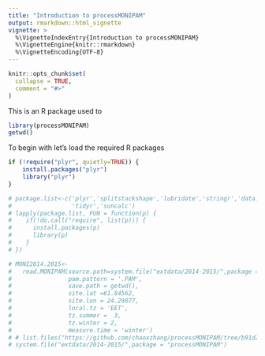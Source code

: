 ```yaml
---
title: "Introduction to processMONIPAM"
output: rmarkdown::html_vignette
vignette: >
  %\VignetteIndexEntry{Introduction to processMONIPAM}
  %\VignetteEngine{knitr::rmarkdown}
  %\VignetteEncoding{UTF-8}
---
```


```r
knitr::opts_chunk$set(
  collapse = TRUE,
  comment = "#>"
)
```


This is an R package used to 


```r
library(processMONIPAM)
getwd()
```
To begin with let's load the required R packages

```r
if (!require("plyr", quietly=TRUE)) {
    install.packages("plyr")
    library("plyr")
}

# package.list<-c('plyr','splitstackshape','lubridate','stringr','data.table',
#                 'tidyr','suncalc')
# lapply(package.list, FUN = function(p) {
#    if(!do.call("require", list(p))) {
#      install.packages(p)
#      library(p)
#    } 
# })
```

```r
# MONI2014.2015<-
#   read.MONIPAM(source.path=system.file("extdata/2014-2015/",package = "processMONIPAM"),
#                pam.pattern = '.PAM',
#                save.path = getwd(),
#                site.lat =61.84562,
#                site.lon = 24.29077,
#                local.tz = 'EET',
#                tz.summer =  3,
#                tz.winter = 2,
#                measure.time = 'winter')
# # list.files("https://github.com/chaoxzhang/processMONIPAM/tree/b91d24d802f385a03b1c3691543fa08d80f3690d/inst/extdata/2014-2015/",full.names = T)
# system.file("extdata/2014-2015/",package = "processMONIPAM")
```



